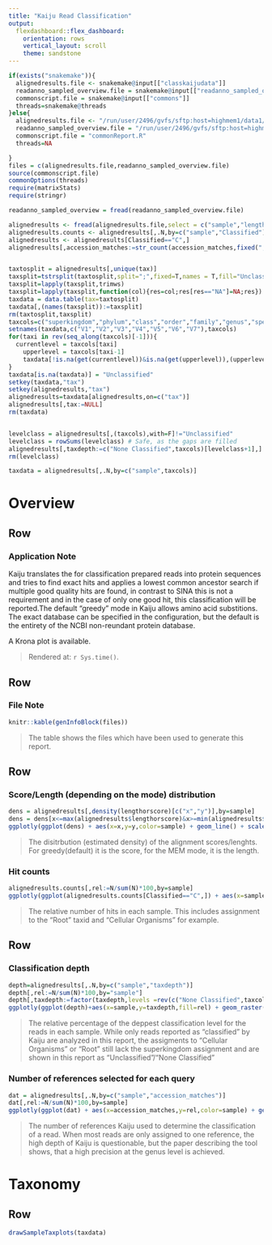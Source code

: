 ```yaml
---
title: "Kaiju Read Classification"
output: 
  flexdashboard::flex_dashboard:
    orientation: rows
    vertical_layout: scroll
    theme: sandstone
---
```



```r
if(exists("snakemake")){
  alignedresults.file <- snakemake@input[["classkaijudata"]]
  readanno_sampled_overview.file = snakemake@input[["readanno_sampled_overview"]]
  commonscript.file = snakemake@input[["commons"]]
  threads=snakemake@threads
}else{
  alignedresults.file <- "/run/user/2496/gvfs/sftp:host=highmem1/data1/2019_LJ_data/bachelor_thesis/metadiet/output/Analysis/read_classification/kaiju/kaiju_classification_results.tsv.gz"
  readanno_sampled_overview.file = "/run/user/2496/gvfs/sftp:host=highmem1/data1/2019_LJ_data/bachelor_thesis/metadiet/output/Analysis/sequence_data/readanno_sampled/readanno_sampled_overview.tsv"
  commonscript.file = "commonReport.R"
  threads=NA

}
files = c(alignedresults.file,readanno_sampled_overview.file)
source(commonscript.file)
commonOptions(threads)
require(matrixStats)
require(stringr)

readanno_sampled_overview = fread(readanno_sampled_overview.file)

alignedresults <- fread(alignedresults.file,select = c("sample","lengthorscore","taxid","tax","Classified","accession_matches"),sep="\t",fill=T)
alignedresults.counts <- alignedresults[,.N,by=c("sample","Classified")]
alignedresults <- alignedresults[Classified=="C",]
alignedresults[,accession_matches:=str_count(accession_matches,fixed(","))]


taxtosplit = alignedresults[,unique(tax)]
taxsplit=tstrsplit(taxtosplit,split=";",fixed=T,names = T,fill="Unclassified")
taxsplit=lapply(taxsplit,trimws)
taxsplit=lapply(taxsplit,function(col){res=col;res[res=="NA"]=NA;res})
taxdata = data.table(tax=taxtosplit)
taxdata[,(names(taxsplit)):=taxsplit]
rm(taxtosplit,taxsplit)
taxcols=c("superkingdom","phylum","class","order","family","genus","species")
setnames(taxdata,c("V1","V2","V3","V4","V5","V6","V7"),taxcols)
for(taxi in rev(seq_along(taxcols)[-1])){
  currentlevel = taxcols[taxi]
	upperlevel = taxcols[taxi-1]
	taxdata[!is.na(get(currentlevel))&is.na(get(upperlevel)),(upperlevel):="(Taxonomy Gap)"]
}
taxdata[is.na(taxdata)] = "Unclassified"
setkey(taxdata,"tax")
setkey(alignedresults,"tax")
alignedresults=taxdata[alignedresults,on=c("tax")]
alignedresults[,tax:=NULL]
rm(taxdata)


levelclass = alignedresults[,(taxcols),with=F]!="Unclassified"
levelclass = rowSums(levelclass) # Safe, as the gaps are filled
alignedresults[,taxdepth:=c("None Classified",taxcols)[levelclass+1],]
rm(levelclass)

taxdata = alignedresults[,.N,by=c("sample",taxcols)]
```

Overview
=================

Row
--------------------------------------

### Application Note

Kaiju translates the for classification prepared reads into protein sequences and tries to find exact hits and applies a lowest common ancestor search if multiple good quality hits are found, in contrast to SINA this is not a requirement and in the case of only one good hit, this classification will be reported.The default "greedy" mode in Kaiju allows amino acid substitions. The exact database can be specified in the configuration, but the default is the entirety of the NCBI non-reundant protein database.

A Krona plot is available.

> Rendered at: `r Sys.time()`.

Row
--------------------------------------

### File Note

```r
knitr::kable(genInfoBlock(files))
```
> The table shows the files which have been used to generate this report.



Row
---------------------------------------

### Score/Length (depending on the mode) distribution

```r
dens = alignedresults[,density(lengthorscore)[c("x","y")],by=sample]
dens = dens[x<=max(alignedresults$lengthorscore)&x>=min(alignedresults$lengthorscore)]
ggplotly(ggplot(dens) + aes(x=x,y=y,color=sample) + geom_line() + scale_color_brewer(palette  = sample_palette)+ xlab("Alignment Score or Length") + ylab("(Estimated) Density") + labs(color="Sample"))
```

> The disitrbution (estimated density) of the alignment scores/lenghts. For greedy(default) it is the score, for the MEM mode, it is the length.


### Hit counts

```r
alignedresults.counts[,rel:=N/sum(N)*100,by=sample]
ggplotly(ggplot(alignedresults.counts[Classified=="C",]) + aes(x=sample,y=rel,fill=sample,group=sample)+ geom_bar(stat = "identity",position = "stack") +  scale_fill_brewer(palette = sample_palette)+ scale_y_continuous(labels = function(x) paste0(x, "%"))+ xlab("Sample") + ylab("Classified Reads")+theme(legend.position = "none"))
```

> The relative number of hits in each sample. This includes assignment to the "Root" taxid and "Cellular Organisms" for example.

Row
---------------------------------------


### Classification depth

```r
depth=alignedresults[,.N,by=c("sample","taxdepth")]
depth[,rel:=N/sum(N)*100,by="sample"]
depth[,taxdepth:=factor(taxdepth,levels =rev(c("None Classified",taxcols)))]
ggplotly(ggplot(depth)+aes(x=sample,y=taxdepth,fill=rel) + geom_raster()+scale_fill_continuous(type = "viridis") + labs(fill="% of Classified\n Reads")+xlab("Sample")+ylab("Deepest Level"))
```

> The relative percentage of the deppest classification level for the reads in each sample. While only reads reported as "classified" by Kaiju are analyzed in this report, the assigments to "Cellular Organisms" or "Root" still lack the superkingdom assignment and are shown in this report as "Unclassified"/"None Classified"

### Number of references selected for each query

```r
dat = alignedresults[,.N,by=c("sample","accession_matches")]
dat[,rel:=N/sum(N)*100,by=sample]
ggplotly(ggplot(dat) + aes(x=accession_matches,y=rel,color=sample) + geom_line() + scale_color_brewer(palette  = sample_palette)+ xlab("Number of References used") + ylab("% of Classified\n Reads") + labs(color="Sample") + scale_y_continuous(labels = function(x) paste0(x, "%")))
```


>The number of references Kaiju used to determine the classification of a read. When most reads are only assigned to one reference, the high depth of Kaiju is questionable, but the paper describing the tool shows, that a high precision at the genus level is achieved.

Taxonomy
=================

Row
---------------------------------------


```r
drawSampleTaxplots(taxdata)
```

